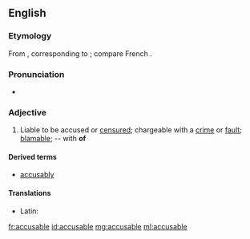 ==English==

===Etymology===
From {{etyl|la|en}} {{m|la|accūsābilis||accusable}}, corresponding to {{suffix|accuse|able}}; compare French {{term|accusable|lang=fr}}.

===Pronunciation===
* {{IPA|/əˈkjuːzəbl/|lang=en}}

===Adjective===
{{en-adj}}

# Liable to be accused or [[censure]]d; chargeable with a [[crime]] or [[fault]]; [[blamable]]; -- with '''of'''

====Derived terms====
* [[accusably]]

====Translations====
{{trans-top|liable to be accused}}
* Latin: {{t|la|accusabilis}}
{{trans-mid}}
{{trans-bottom}}

[[fr:accusable]]
[[id:accusable]]
[[mg:accusable]]
[[ml:accusable]]